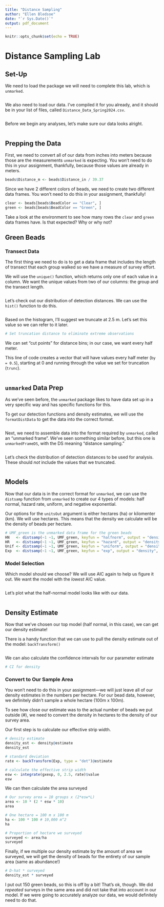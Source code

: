 ```yaml
---
title: "Distance Sampling"
author: "Ellen Bledsoe"
date: "`r Sys.Date()`"
output: pdf_document
---
```


```r
knitr::opts_chunk$set(echo = TRUE)
```

# Distance Sampling Lab

## Set-Up

We need to load the package we will need to complete this lab, which is `unmarked`.

```r

```

We also need to load our data. I've compiled it for you already, and it should be in your list of files, called `Distance_Data_Spring2024.csv`.

```r

```

Before we begin any analyses, let's make sure our data looks alright.

```r

```

## Prepping the Data

First, we need to convert all of our data from inches into meters because those are the measurements `unmarked` is expecting. You won't need to do this in your assignment, thankfully, because those values are already in meters.

```r
beads$Distance_m <- beads$Distance_in / 39.37
```

Since we have 2 different colors of beads, we need to create two different data frames. You won't need to do this in your assignment, thankfully!

```r
clear <- beads[beads$BeadColor == "Clear", ] 
green <- beads[beads$BeadColor == "Green", ]
```

Take a look at the environment to see how many rows the `clear` and `green` data frames have. Is that expected? Why or why not?

## Green Beads

### Transect Data

The first thing we need to do is to get a data frame that includes the length of transect that each group walked so we have a measure of survey effort.

We will use the `unique()` function, which returns only one of each value in a column. We want the unique values from two of our columns: the group and the transect length. 

```r

```

Let's check out our distribution of detection distances. We can use the `hist()` function to do this.

```r

```

Based on the histogram, I'll suggest we truncate at 2.5 m. Let's set this value so we can refer to it later.

```r
# Set truncation distance to eliminate extreme observations

```

We can set "cut points" for distance bins; in our case, we want every half meter.

This line of code creates a vector that will have values every half meter (`by = 0.5`), starting at 0 and running through the value we set for truncation (`trunc`).

```r

```

## `unmarked` Data Prep

As we've seen before, the `unmarked` package likes to have data set up in a very specific way and has specific functions for this.

To get our detection functions and density estimates, we will use the `formatDistData` to get the data into the correct format.

```r

```

Next, we need to assemble data into the format required by `unmarked`, called an "unmarked frame". We've seen something similar before, but this one is `unmarkedFrameDS`, with the DS meaning "distance sampling."

```r

```

Let's check the distribution of detection distances to be used for analysis. These should *not* include the values that we truncated.

```r

```

## Models

Now that our data is in the correct format for `unmarked`, we can use the `distsamp` function from `unmarked` to create our 4 types of models: half normal, hazard rate, uniform, and negative exponential.

Our options for the `unitsOut` argument is either hectares (ha) or kilomenter (km). We will use hectares. This means that the density we calculate will be the density of beads per hectare.

```r
# UMF_green is the unmarked data frame for the green beads
HN   <- distsamp(~1 ~1, UMF_green, keyfun = "halfnorm", output = "density", unitsOut = "ha")
HR   <- distsamp(~1 ~1, UMF_green, keyfun = "hazard", output = "density", unitsOut = "ha")
Unif <- distsamp(~1 ~1, UMF_green, keyfun = "uniform", output = "density", unitsOut = "ha")
Exp  <- distsamp(~1 ~1, UMF_green, keyfun = "exp", output = "density", unitsOut = "ha")
```

### Model Selection

Which model should we choose? We will use AIC again to help us figure it out. We want the model with the *lowest* AIC value.

```r

```

Let's plot what the half-normal model looks like with our data.

```r

```

## Density Estimate

Now that we've chosen our top model (half normal, in this case), we can get our density estimate!

There is a handy function that we can use to pull the density estimate out of the model: `backTransform()`

```r

```

We can also calculate the confidence intervals for our parameter estimate

```r
# CI for density
```

### Convert to Our Sample Area

You won't need to do this in your assignment---we will just leave all of our density estimates in the numbers per hectare. For our bead data, however, we definitely didn't sample a whole hectare (100m x 100m).

To see how close our estimate was to the actual number of beads we put outside (\#), we need to convert the density in hectares to the density of our survey area.

Our first step is to calculate our effective strip width.

```r
# density estimate
density_est <- density@estimate
density_est

# standard deviation
rate <- backTransform(Exp, type = "det")@estimate

# calculate the effective strip width
esw <- integrate(gxexp, 0, 2.5, rate)$value
esw
```

We can then calculate the area surveyed

```r
# Our survey area = 10 groups x (2*esw*L) 
area <- 10 * (2 * esw * 10) 
area

# One hectare = 100 m x 100 m
ha <- 100 * 100 # 10,000 m^2
ha

# Proportion of hectare we surveyed
surveyed <- area/ha
surveyed
```

Finally, if we multiple our density estimate by the amount of area we surveyed, we will get the density of beads for the entirety of our sample area (same as abundance!)

```r
# D-hat * surveyed
density_est * surveyed
```

I put out 150 green beads, so this is off by a bit! That's ok, though. We did *repeated* surveys in the same area and did not take that into account in our model. If we were going to accurately analyze our data, we would definitely need to do that.

## 
